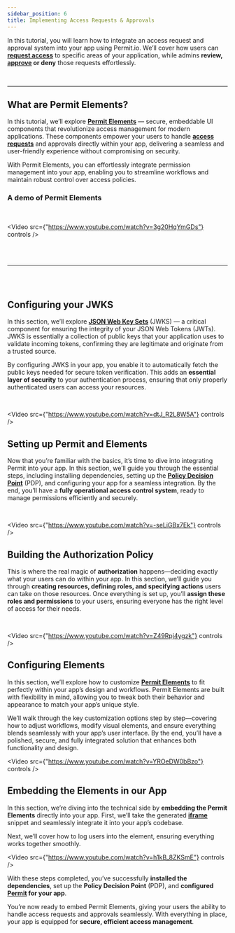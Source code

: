 ```yaml
---
sidebar_position: 6
title: Implementing Access Requests & Approvals
---
```


In this tutorial, you will learn how to integrate an access request and approval system into your app using Permit.io. We’ll
cover how users can **[request access](/embeddable-uis/element/access-request)** to specific areas of your
application, while admins **review, [approve](/embeddable-uis/element/operation-approval) or deny** those requests effortlessly.

<br />

---


## What are Permit Elements?

In this tutorial, we’ll explore **[Permit Elements](/embeddable-uis/overview)** — secure, embeddable UI
components that revolutionize access management for modern applications. These components empower your users to handle **[access
requests](/embeddable-uis/element/access-request)** and approvals directly within your app, delivering a
seamless and user-friendly experience without compromising on security.

With Permit Elements, you can effortlessly integrate permission management into your app, enabling you to streamline workflows
and maintain robust control over access policies.

### A demo of Permit Elements

<br />

<Video src={"https://www.youtube.com/watch?v=3g20HqYmGDs"} controls />

<br />
<br />

---

<br />
<br />

<TimelineWrapper>
<TimelineStep>

## Configuring your JWKS

In this section, we’ll explore **[JSON Web Key Sets](/embeddable-uis/embedding-elements#configuring-jwks-for-your-environment)** (JWKS) —
a critical component for ensuring the integrity of your JSON Web Tokens (JWTs). JWKS is essentially a collection of public keys
that your application uses to validate incoming tokens, confirming they are legitimate and originate from a trusted source.

By configuring JWKS in your app, you enable it to automatically fetch the public keys needed for secure token verification.
This adds an **essential layer of security** to your authentication process, ensuring that only properly authenticated users can
access your resources.

<br />

<Video src={"https://www.youtube.com/watch?v=dtJ_R2L8W5A"} controls />

</TimelineStep>
<TimelineStep>

## Setting up Permit and Elements

Now that you’re familiar with the basics, it’s time to dive into integrating Permit into your app. In this section, we’ll
guide you through the essential steps, including installing dependencies, setting up the **[Policy Decision Point](/overview/glossary/#pdp)** (PDP), and
configuring your app for a seamless integration. By the end, you’ll have a **fully operational access control system**, ready to
manage permissions efficiently and securely.

<br />

<Video src={"https://www.youtube.com/watch?v=-seLiGBx7Ek"} controls />

</TimelineStep>
<TimelineStep>

## Building the Authorization Policy

This is where the real magic of **authorization** happens—deciding exactly what your users can do within your app. In this
section, we’ll guide you through **creating resources, defining roles, and specifying actions** users can take on those resources.
Once everything is set up, you’ll **assign these roles and permissions** to your users, ensuring everyone has the right level of
access for their needs.

<br />

<Video src={"https://www.youtube.com/watch?v=Z49Rpj4ygzk"} controls />

</TimelineStep>
<TimelineStep>

## Configuring Elements

In this section, we’ll explore how to customize **[Permit Elements](/embeddable-uis/overview)** to fit
perfectly within your app’s design and workflows. Permit Elements are built with flexibility in mind, allowing you to tweak
both their behavior and appearance to match your app’s unique style.

We’ll walk through the key customization options step by step—covering how to adjust workflows, modify visual elements, and
ensure everything blends seamlessly with your app’s user interface. By the end, you’ll have a polished, secure, and fully
integrated solution that enhances both functionality and design.

<Video src={"https://www.youtube.com/watch?v=YROeDW0bBzo"} controls />

</TimelineStep>
<TimelineStep>

## Embedding the Elements in our App

In this section, we’re diving into the technical side by **embedding the Permit Elements** directly into your app. First, we’ll take
the generated **[iframe](/embeddable-uis/element/access-request#creating-an-iframe)** snippet and
seamlessly integrate it into your app’s codebase.

Next, we’ll cover how to log users into the element, ensuring everything works together smoothly.

<Video src={"https://www.youtube.com/watch?v=h1kB_8ZKSmE"} controls />

</TimelineStep>
</TimelineWrapper>

With these steps completed, you’ve successfully **installed the dependencies**, set up the **Policy Decision Point** (PDP),
and **configured [Permit](https://app.permit.io) for your app**.

You’re now ready to embed Permit Elements, giving your users the ability to handle access
requests and approvals seamlessly. With everything in place, your app is equipped for **secure, efficient access management**.
